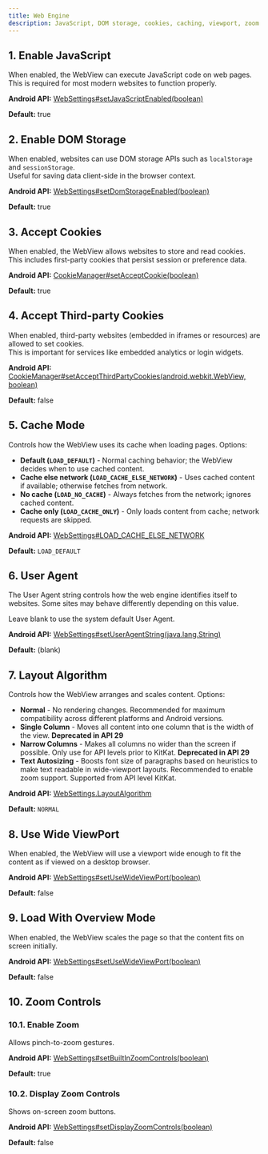 ```yaml
---
title: Web Engine
description: JavaScript, DOM storage, cookies, caching, viewport, zoom
---
```



## 1. Enable JavaScript

When enabled, the WebView can execute JavaScript code on web pages.  
This is required for most modern websites to function properly.  

**Android API:** [WebSettings#setJavaScriptEnabled(boolean)](https://developer.android.com/reference/android/webkit/WebSettings#setJavaScriptEnabled(boolean))

**Default:** true

## 2. Enable DOM Storage

When enabled, websites can use DOM storage APIs such as `localStorage` and `sessionStorage`.  
Useful for saving data client-side in the browser context.

**Android API:** [WebSettings#setDomStorageEnabled(boolean)](https://developer.android.com/reference/android/webkit/WebSettings#setDomStorageEnabled(boolean))

**Default:** true

## 3. Accept Cookies

When enabled, the WebView allows websites to store and read cookies.  
This includes first-party cookies that persist session or preference data.

**Android API:** [CookieManager#setAcceptCookie(boolean)](https://developer.android.com/reference/android/webkit/CookieManager#setAcceptCookie(boolean))

**Default:** true

## 4. Accept Third-party Cookies

When enabled, third-party websites (embedded in iframes or resources) are allowed to set cookies.  
This is important for services like embedded analytics or login widgets.

**Android API:** [CookieManager#setAcceptThirdPartyCookies(android.webkit.WebView, boolean)](https://developer.android.com/reference/android/webkit/CookieManager#setAcceptThirdPartyCookies(android.webkit.WebView,%20boolean))

**Default:** false

## 5. Cache Mode

Controls how the WebView uses its cache when loading pages. Options:

- **Default (`LOAD_DEFAULT`)** - Normal caching behavior; the WebView decides when to use cached content.  
- **Cache else network (`LOAD_CACHE_ELSE_NETWORK`)** - Uses cached content if available; otherwise fetches from network.  
- **No cache (`LOAD_NO_CACHE`)** - Always fetches from the network; ignores cached content.  
- **Cache only (`LOAD_CACHE_ONLY`)** - Only loads content from cache; network requests are skipped.  

**Android API:** [WebSettings#LOAD_CACHE_ELSE_NETWORK](https://developer.android.com/reference/android/webkit/WebSettings#LOAD_CACHE_ELSE_NETWORK)

**Default:** `LOAD_DEFAULT`

## 6. User Agent

The User Agent string controls how the web engine identifies itself
to websites. Some sites may behave differently depending on this value.
            
Leave blank to use the system default User Agent.

**Android API:** [WebSettings#setUserAgentString(java.lang.String)](https://developer.android.com/reference/android/webkit/WebSettings#setUserAgentString(java.lang.String))

**Default:** (blank)

## 7. Layout Algorithm

Controls how the WebView arranges and scales content. Options:

- **Normal** - No rendering changes. Recommended for maximum compatibility
  across different platforms and Android versions.  
- **Single Column** - Moves all content into one column that is the width of
  the view. **Deprecated in API 29**  
- **Narrow Columns** - Makes all columns no wider than the screen if possible.
  Only use for API levels prior to KitKat. **Deprecated in API 29**  
- **Text Autosizing** - Boosts font size of paragraphs based on heuristics to
  make text readable in wide-viewport layouts. Recommended to enable zoom
  support. Supported from API level KitKat.  


**Android API:** [WebSettings.LayoutAlgorithm](https://developer.android.com/reference/android/webkit/WebSettings.LayoutAlgorithm)

**Default:** `NORMAL`

## 8. Use Wide ViewPort

When enabled, the WebView will use a viewport wide enough to fit the content as if viewed on a desktop browser.  

**Android API:** [WebSettings#setUseWideViewPort(boolean)](https://developer.android.com/reference/android/webkit/WebSettings#setUseWideViewPort(boolean))

**Default:** false

## 9. Load With Overview Mode

When enabled, the WebView scales the page so that the content fits on screen initially.  

**Android API:** [WebSettings#setUseWideViewPort(boolean)](https://developer.android.com/reference/android/webkit/WebSettings#setUseWideViewPort(boolean))

**Default:** false

## 10. Zoom Controls

### 10.1. Enable Zoom

Allows pinch-to-zoom gestures.  

**Android API:** [WebSettings#setBuiltInZoomControls(boolean)](https://developer.android.com/reference/android/webkit/WebSettings#setBuiltInZoomControls(boolean))

**Default:** true

### 10.2. Display Zoom Controls

Shows on-screen zoom buttons.  

**Android API:** [WebSettings#setDisplayZoomControls(boolean)](https://developer.android.com/reference/android/webkit/WebSettings#setDisplayZoomControls(boolean))

**Default:** false
